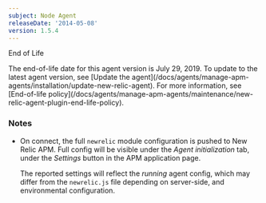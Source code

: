 ```yaml
---
subject: Node Agent
releaseDate: '2014-05-08'
version: 1.5.4
---
```


End of Life

<Callout variant="important">
  The end-of-life date for this agent version is July 29, 2019. To update to the latest agent version, see [Update the agent](/docs/agents/manage-apm-agents/installation/update-new-relic-agent). For more information, see [End-of-life policy](/docs/agents/manage-apm-agents/maintenance/new-relic-agent-plugin-end-life-policy).
</Callout>

### Notes

* On connect, the full `newrelic` module configuration is pushed to New Relic APM. Full config will be visible under the _Agent initialization_ tab, under the _Settings_ button in the APM application page.

  The reported settings will reflect the _running_ agent config, which may differ from the `newrelic.js` file depending on server-side, and environmental configuration.
